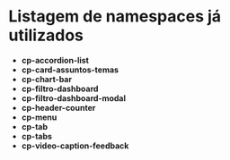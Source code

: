 
<Meta title='Components/Compositions/@Namespaces' />

# Listagem de namespaces já utilizados

- **cp-accordion-list**
- **cp-card-assuntos-temas**
- **cp-chart-bar**
- **cp-filtro-dashboard**
- **cp-filtro-dashboard-modal**
- **cp-header-counter**
- **cp-menu**
- **cp-tab**
- **cp-tabs**
- **cp-video-caption-feedback**


